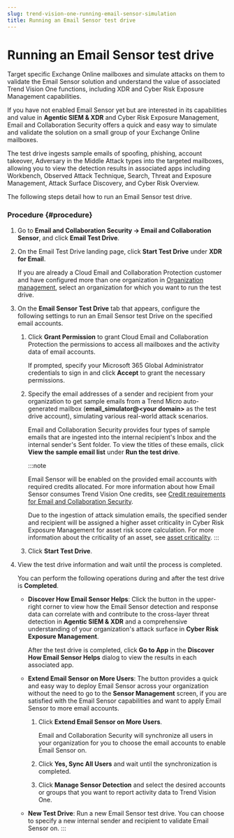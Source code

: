 ```yaml
---
slug: trend-vision-one-running-email-sensor-simulation
title: Running an Email Sensor test drive
---
```

# Running an Email Sensor test drive

Target specific Exchange Online mailboxes and simulate attacks on them to validate the Email Sensor solution and understand the value of associated Trend Vision One functions, including XDR and Cyber Risk Exposure Management capabilities.

If you have not enabled Email Sensor yet but are interested in its capabilities and value in **Agentic SIEM & XDR** and Cyber Risk Exposure Management, Email and Collaboration Security offers a quick and easy way to simulate and validate the solution on a small group of your Exchange Online mailboxes.

The test drive ingests sample emails of spoofing, phishing, account takeover, Adversary in the Middle Attack types into the targeted mailboxes, allowing you to view the detection results in associated apps including Workbench, Observed Attack Technique, Search, Threat and Exposure Management, Attack Surface Discovery, and Cyber Risk Overview.

The following steps detail how to run an Email Sensor test drive.

### Procedure {#procedure}

1.  Go to **Email and Collaboration Security → Email and Collaboration Sensor**, and click **Email Test Drive**.

2.  On the Email Test Drive landing page, click **Start Test Drive** under **XDR for Email**.

    If you are already a Cloud Email and Collaboration Protection customer and have configured more than one organization in [Organization management](organization-management.mdx), select an organization for which you want to run the test drive.

3.  On the **Email Sensor Test Drive** tab that appears, configure the following settings to run an Email Sensor test Drive on the specified email accounts.

    1.  Click **Grant Permission** to grant Cloud Email and Collaboration Protection the permissions to access all mailboxes and the activity data of email accounts.

        If prompted, specify your Microsoft 365 Global Administrator credentials to sign in and click **Accept** to grant the necessary permissions.

    2.  Specify the email addresses of a sender and recipient from your organization to get sample emails from a Trend Micro auto-generated mailbox (**email_simulator@\<your domain\>** as the test drive account), simulating various real-world attack scenarios.

        Email and Collaboration Security provides four types of sample emails that are ingested into the internal recipient's Inbox and the internal sender's Sent folder. To view the titles of these emails, click **View the sample email list** under **Run the test drive**.

        :::note

        Email Sensor will be enabled on the provided email accounts with required credits allocated. For more information about how Email Sensor consumes Trend Vision One credits, see [Credit requirements for Email and Collaboration Security](credit-requirements-v1ecs.mdx).

        Due to the ingestion of attack simulation emails, the specified sender and recipient will be assigned a higher asset criticality in Cyber Risk Exposure Management for asset risk score calculation. For more information about the criticality of an asset, see [asset criticality](asset-criticality.mdx).
        :::

    3.  Click **Start Test Drive**.

4.  View the test drive information and wait until the process is completed.

    You can perform the following operations during and after the test drive is **Completed**.

    - **Discover How Email Sensor Helps**: Click the button in the upper-right corner to view how the Email Sensor detection and response data can correlate with and contribute to the cross-layer threat detection in **Agentic SIEM & XDR** and a comprehensive understanding of your organization's attack surface in **Cyber Risk Exposure Management**.

      After the test drive is completed, click **Go to App** in the **Discover How Email Sensor Helps** dialog to view the results in each associated app.

    - **Extend Email Sensor on More Users**: The button provides a quick and easy way to deploy Email Sensor across your organization without the need to go to the **Sensor Management** screen, if you are satisfied with the Email Sensor capabilities and want to apply Email Sensor to more email accounts.

      1.  Click **Extend Email Sensor on More Users**.

          Email and Collaboration Security will synchronize all users in your organization for you to choose the email accounts to enable Email Sensor on.

      2.  Click **Yes, Sync All Users** and wait until the synchronization is completed.

      3.  Click **Manage Sensor Detection** and select the desired accounts or groups that you want to report activity data to Trend Vision One.

    - **New Test Drive**: Run a new Email Sensor test drive. You can choose to specify a new internal sender and recipient to validate Email Sensor on.
:::
